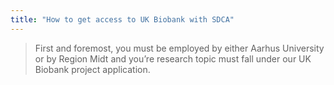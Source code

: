 ```yaml
---
title: "How to get access to UK Biobank with SDCA"
---
```


> First and foremost, you must be employed by either Aarhus University
> or by Region Midt and you're research topic must fall under our UK
> Biobank project application.
